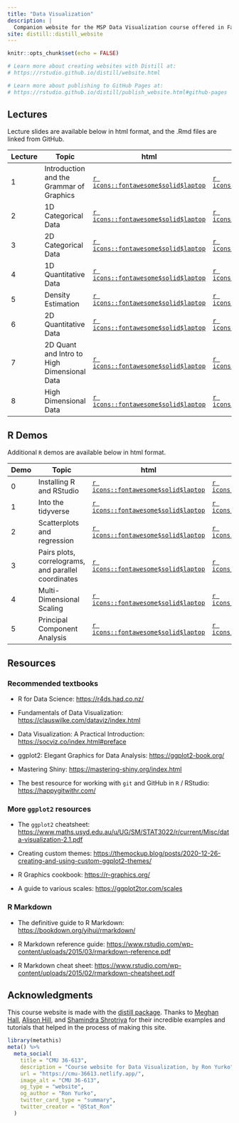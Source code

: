 ```yaml
---
title: "Data Visualization"
description: |
  Companion website for the MSP Data Visualization course offered in Fall 2022 Mini 1 and taught by Professor Ron Yurko.
site: distill::distill_website
---
```


```r
knitr::opts_chunk$set(echo = FALSE)

# Learn more about creating websites with Distill at:
# https://rstudio.github.io/distill/website.html

# Learn more about publishing to GitHub Pages at:
# https://rstudio.github.io/distill/publish_website.html#github-pages

```


## Lectures

Lecture slides are available below in html format, and the .Rmd files are linked from GitHub.

| Lecture | Topic                         | html                                                                               | Rmd                                                                                                              |
|-----------|-----------------------------------------|-----------|-----------|
| 1       | Introduction and the Grammar of Graphics | [`r icons::fontawesome$solid$laptop`](https://cmu-36613.netlify.app/slides/Lec1#1) | [`r icons::fontawesome$brands$github`](https://github.com/ryurko/DataViz-36613-Fall22/blob/main/slides/Lec1.Rmd) |
| 2       | 1D Categorical Data | [`r icons::fontawesome$solid$laptop`](https://cmu-36613.netlify.app/slides/Lec2#1) | [`r icons::fontawesome$brands$github`](https://github.com/ryurko/DataViz-36613-Fall22/blob/main/slides/Lec2.Rmd) |
| 3       | 2D Categorical Data | [`r icons::fontawesome$solid$laptop`](https://cmu-36613.netlify.app/slides/Lec3#1) | [`r icons::fontawesome$brands$github`](https://github.com/ryurko/DataViz-36613-Fall22/blob/main/slides/Lec3.Rmd) |
| 4       | 1D Quantitative Data | [`r icons::fontawesome$solid$laptop`](https://cmu-36613.netlify.app/slides/Lec4#1) | [`r icons::fontawesome$brands$github`](https://github.com/ryurko/DataViz-36613-Fall22/blob/main/slides/Lec4.Rmd) |
| 5       | Density Estimation | [`r icons::fontawesome$solid$laptop`](https://cmu-36613.netlify.app/slides/Lec5#1) | [`r icons::fontawesome$brands$github`](https://github.com/ryurko/DataViz-36613-Fall22/blob/main/slides/Lec5.Rmd) |
| 6       | 2D Quantitative Data | [`r icons::fontawesome$solid$laptop`](https://cmu-36613.netlify.app/slides/Lec6#1) | [`r icons::fontawesome$brands$github`](https://github.com/ryurko/DataViz-36613-Fall22/blob/main/slides/Lec6.Rmd) |
| 7       | 2D Quant and Intro to High Dimensional Data | [`r icons::fontawesome$solid$laptop`](https://cmu-36613.netlify.app/slides/Lec7#1) | [`r icons::fontawesome$brands$github`](https://github.com/ryurko/DataViz-36613-Fall22/blob/main/slides/Lec7.Rmd) |
| 8       | High Dimensional Data | [`r icons::fontawesome$solid$laptop`](https://cmu-36613.netlify.app/slides/Lec8#1) | [`r icons::fontawesome$brands$github`](https://github.com/ryurko/DataViz-36613-Fall22/blob/main/slides/Lec8.Rmd) |

## R Demos

Additional `R` demos are available below in html format.

| Demo | Topic                         | html                                                                               | Rmd                                                                                                              |
|-----------|-----------------------------------------|-----------|-----------|
| 0       | Installing R and RStudio | [`r icons::fontawesome$solid$laptop`](https://cmu-36613.netlify.app/demos/Demo0.html) | [`r icons::fontawesome$brands$github`](https://github.com/ryurko/DataViz-36613-Fall22/blob/main/demos/Demo0.Rmd) |
| 1       | Into the tidyverse | [`r icons::fontawesome$solid$laptop`](https://cmu-36613.netlify.app/demos/Demo1.html) | [`r icons::fontawesome$brands$github`](https://github.com/ryurko/DataViz-36613-Fall22/blob/main/demos/Demo1.Rmd) |
| 2       | Scatterplots and regression | [`r icons::fontawesome$solid$laptop`](https://cmu-36613.netlify.app/demos/Demo2.html) | [`r icons::fontawesome$brands$github`](https://github.com/ryurko/DataViz-36613-Fall22/blob/main/demos/Demo2.Rmd) |
| 3       | Pairs plots, correlograms, and parallel coordinates | [`r icons::fontawesome$solid$laptop`](https://cmu-36613.netlify.app/demos/Demo3.html) | [`r icons::fontawesome$brands$github`](https://github.com/ryurko/DataViz-36613-Fall22/blob/main/demos/Demo3.Rmd) |
| 4       | Multi-Dimensional Scaling | [`r icons::fontawesome$solid$laptop`](https://cmu-36613.netlify.app/demos/Demo4.html) | [`r icons::fontawesome$brands$github`](https://github.com/ryurko/DataViz-36613-Fall22/blob/main/demos/Demo4.Rmd) |
| 5       | Principal Component Analysis | [`r icons::fontawesome$solid$laptop`](https://cmu-36613.netlify.app/demos/Demo5.html) | [`r icons::fontawesome$brands$github`](https://github.com/ryurko/DataViz-36613-Fall22/blob/main/demos/Demo5.Rmd) |



## Resources

### Recommended textbooks

-   R for Data Science: <https://r4ds.had.co.nz/>

-   Fundamentals of Data Visualization: <https://clauswilke.com/dataviz/index.html>

-   Data Visualization: A Practical Introduction: <https://socviz.co/index.html#preface>

-   ggplot2: Elegant Graphics for Data Analysis: <https://ggplot2-book.org/>

-   Mastering Shiny: <https://mastering-shiny.org/index.html>

-   The best resource for working with `git` and GitHub in `R` / RStudio: <https://happygitwithr.com/>

### More `ggplot2` resources

-   The `ggplot2` cheatsheet: <https://www.maths.usyd.edu.au/u/UG/SM/STAT3022/r/current/Misc/data-visualization-2.1.pdf>

-   Creating custom themes: <https://themockup.blog/posts/2020-12-26-creating-and-using-custom-ggplot2-themes/>

-   R Graphics cookbook: <https://r-graphics.org/>

-   A guide to various scales: <https://ggplot2tor.com/scales>

### R Markdown

-   The definitive guide to R Markdown: <https://bookdown.org/yihui/rmarkdown/>

-   R Markdown reference guide: <https://www.rstudio.com/wp-content/uploads/2015/03/rmarkdown-reference.pdf>

-   R Markdown cheat sheet: <https://www.rstudio.com/wp-content/uploads/2015/02/rmarkdown-cheatsheet.pdf>

## Acknowledgments {.appendix}

This course website is made with the [distill package](https://rstudio.github.io/distill/). Thanks to [Meghan Hall](https://meghan.rbind.io/), [Alison Hill](https://rstudio-education.github.io/teaching-in-production/), and [Shamindra Shrotriya](https://www.shamindras.com/posts/2019-07-11-shrotriya2019distillpt1/) for their incredible examples and tutorials that helped in the process of making this site.

```r
library(metathis)
meta() %>%
  meta_social(
    title = "CMU 36-613",
    description = "Course website for Data Visualization, by Ron Yurko",
    url = "https://cmu-36613.netlify.app/",
    image_alt = "CMU 36-613",
    og_type = "website",
    og_author = "Ron Yurko",
    twitter_card_type = "summary",
    twitter_creator = "@Stat_Ron"
  )
```

